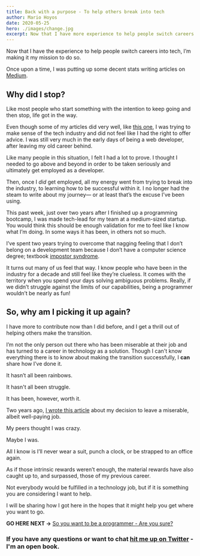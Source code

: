 ```yaml
---
title: Back with a purpose - To help others break into tech
author: Mario Hoyos
date: 2020-05-25
hero: ./images/change.jpg
excerpt: Now that I have more experience to help people switch careers into tech, I’m making it my mission to do so.
---
```


Now that I have the experience to help people switch careers into tech, I’m making it my mission to do so.

Once upon a time, I was putting up some decent stats writing articles on [Medium](https://medium.com/@mariohoyos).

## Why did I stop?

Like most people who start something with the intention to keep going and then stop, life got in the way.

Even though some of my articles did very well, like [this one](https://medium.com/free-code-camp/tools-i-wish-i-had-known-about-when-i-started-coding-57849efd9248), I was trying to make sense of the tech industry and did not feel like I had the right to offer advice. I was still very much in the early days of being a web developer, after leaving my old career behind.

Like many people in this situation, I felt I had a lot to prove. I thought I needed to go above and beyond in order to be taken seriously and ultimately get employed as a developer.

Then, once I _did_ get employed, all my energy went from trying to break into the industry, to learning how to be successful within it. I no longer had the steam to write about my journey— or at least that’s the excuse I’ve been using.

This past week, just over two years after I finished up a programming bootcamp, I was made tech-lead for my team at a medium-sized startup. You would think this should be enough validation for me to feel like I know what I’m doing. In some ways it has been, in others not so much.

I’ve spent two years trying to overcome that nagging feeling that I don’t belong on a development team because I don’t have a computer science degree; textbook [impostor syndrome](https://en.wikipedia.org/wiki/Impostor_syndrome).

It turns out many of us feel that way. I know people who have been in the industry for a decade and still feel like they’re clueless. It comes with the territory when you spend your days solving ambiguous problems. Really, if we didn’t struggle against the limits of our capabilities, being a programmer wouldn’t be nearly as fun!

## So, why am I picking it up again?

I have more to contribute now than I did before, and I get a thrill out of helping others make the transition.

I’m not the only person out there who has been miserable at their job and has turned to a career in technology as a solution. Though I can't know everything there is to know about making the transition successfully, I **can** share how I’ve done it.

It hasn’t all been rainbows.

It hasn't all been struggle.

It has been, however, worth it.

Two years ago, [I wrote this article](<https://mariohoyos.io/life-is-too-short-to-be-miserable-(and-why-i-left-a-six-figure-job-in-the-search-for-something-better)>) about my decision to leave a miserable, albeit well-paying job.

My peers thought I was crazy.

Maybe I was.

All I know is I’ll never wear a suit, punch a clock, or be strapped to an office again.

As if those intrinsic rewards weren’t enough, the material rewards have also caught up to, and surpassed, those of my previous career.

Not everybody would be fulfilled in a technology job, but if it is something you are considering I want to help.

I will be sharing how I got here in the hopes that it might help you get where you want to go.

**GO HERE NEXT ->** [So you want to be a programmer - Are you sure?](https://mariohoyos.io/so-you-want-to-be-a-programmer-are-you-sure)

### If you have any questions or want to chat [hit me up on Twitter](https://twitter.com/marioahoyos) - I'm an open book.
